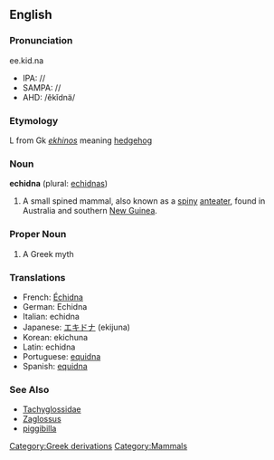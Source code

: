 {{wikipedia2|Echidna (mammal)}}
==English==

===Pronunciation===
ee.kid.na
*IPA: //
*SAMPA: //
*AHD: /ĕkĭdnä/

===Etymology===
L from Gk ''[[ekhinos]]'' meaning [[hedgehog]]

===Noun===
'''echidna''' (plural: [[echidnas]])
# A small spined mammal, also known as a [[spiny]] [[anteater]], found in Australia and southern [[New Guinea]].

===Proper Noun===

#A Greek myth

===Translations===

*French: [[Échidna]]
*German: Echidna
*Italian: echidna
*Japanese: [[エキドナ]] (ekijuna)
*Korean:<!-- (-->ekichuna<!--)-->
*Latin: echidna
*Portuguese: [[equidna]]
*Spanish: [[equidna]]

===See Also===
*[[Tachyglossidae]]
*[[Zaglossus]]
*[[piggibilla]]

[[Category:Greek derivations]][[Category:Mammals]]